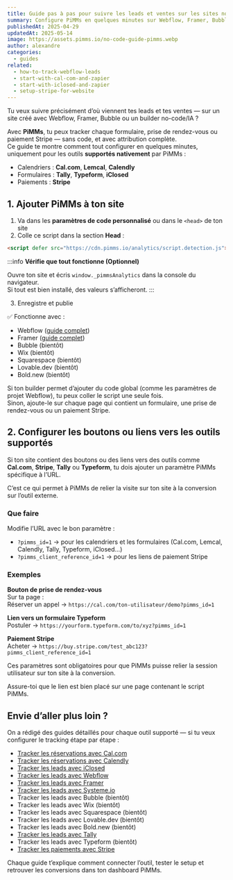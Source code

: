 ```yaml
---
title: Guide pas à pas pour suivre les leads et ventes sur les sites no-code, IA et vibe coding
summary: Configure PiMMs en quelques minutes sur Webflow, Framer, Bubble ou tout autre site IA ou no-code — et suis chaque formulaire, prise de rendez-vous ou paiement Stripe avec attribution complète.
publishedAt: 2025-04-29
updatedAt: 2025-05-14
image: https://assets.pimms.io/no-code-guide-pimms.webp
author: alexandre
categories:
  - guides
related:
  - how-to-track-webflow-leads
  - start-with-cal-com-and-zapier
  - start-with-iclosed-and-zapier
  - setup-stripe-for-website
---
```


Tu veux suivre précisément d’où viennent tes leads et tes ventes — sur un site créé avec Webflow, Framer, Bubble ou un builder no-code/IA ?

Avec **PiMMs**, tu peux tracker chaque formulaire, prise de rendez-vous ou paiement Stripe — sans code, et avec attribution complète.  
Ce guide te montre comment tout configurer en quelques minutes, uniquement pour les outils **supportés nativement** par PiMMs :

- Calendriers : **Cal.com**, **Lemcal**, **Calendly**
- Formulaires : **Tally**, **Typeform**, **iClosed**
- Paiements : **Stripe**

## 1. Ajouter PiMMs à ton site

1. Va dans les **paramètres de code personnalisé** ou dans le `<head>` de ton site  
2. Colle ce script dans la section **Head** :

```html
<script defer src="https://cdn.pimms.io/analytics/script.detection.js"></script>
```

:::info
**Vérifie que tout fonctionne (Optionnel)**

Ouvre ton site et écris `window._pimmsAnalytics` dans la console du navigateur.  
Si tout est bien installé, des valeurs s’afficheront.
:::

3. Enregistre et publie

✅ Fonctionne avec :
- Webflow ([guide complet](/blog/how-to-track-webflow-leads))
- Framer ([guide complet](/blog/how-to-track-framer))
- Bubble (bientôt)
- Wix (bientôt)
- Squarespace (bientôt)
- Lovable.dev (bientôt)
- Bold.new (bientôt)

Si ton builder permet d’ajouter du code global (comme les paramètres de projet Webflow), tu peux coller le script une seule fois.  
Sinon, ajoute-le sur chaque page qui contient un formulaire, une prise de rendez-vous ou un paiement Stripe.

## 2. Configurer les boutons ou liens vers les outils supportés

Si ton site contient des boutons ou des liens vers des outils comme **Cal.com**, **Stripe**, **Tally** ou **Typeform**, tu dois ajouter un paramètre PiMMs spécifique à l’URL.

C’est ce qui permet à PiMMs de relier la visite sur ton site à la conversion sur l’outil externe.

### Que faire

Modifie l’URL avec le bon paramètre :

- `?pimms_id=1` → pour les calendriers et les formulaires (Cal.com, Lemcal, Calendly, Tally, Typeform, iClosed…)
- `?pimms_client_reference_id=1` → pour les liens de paiement Stripe

### Exemples

**Bouton de prise de rendez-vous**  
Sur ta page :  
Réserver un appel → `https://cal.com/ton-utilisateur/demo?pimms_id=1`

**Lien vers un formulaire Typeform**  
Postuler → `https://yourform.typeform.com/to/xyz?pimms_id=1`

**Paiement Stripe**  
Acheter → `https://buy.stripe.com/test_abc123?pimms_client_reference_id=1`

Ces paramètres sont obligatoires pour que PiMMs puisse relier la session utilisateur sur ton site à la conversion.

Assure-toi que le lien est bien placé sur une page contenant le script PiMMs.

## Envie d’aller plus loin ?

On a rédigé des guides détaillés pour chaque outil supporté — si tu veux configurer le tracking étape par étape :

- [Tracker les réservations avec Cal.com](/blog/start-with-cal-com-and-zapier)
- [Tracker les réservations avec Calendly](/blog/how-to-track-calendly)
- [Tracker les leads avec iClosed](/blog/start-with-iclosed-and-zapier)
- [Tracker les leads avec Webflow](/blog/how-to-track-webflow-leads)
- [Tracker les leads avec Framer](/blog/how-to-track-framer)
- [Tracker les leads avec Systeme.io](/blog/how-to-track-systemeio-sales-and-leads)
- Tracker les leads avec Bubble (bientôt)
- Tracker les leads avec Wix (bientôt)
- Tracker les leads avec Squarespace (bientôt)
- Tracker les leads avec Lovable.dev (bientôt)
- Tracker les leads avec Bold.new (bientôt)
- [Tracker les leads avec Tally](/blog/how-to-track-tally)
- Tracker les leads avec Typeform (bientôt)
- [Tracker les paiements avec Stripe](/blog/setup-stripe-for-website)

Chaque guide t’explique comment connecter l’outil, tester le setup et retrouver les conversions dans ton dashboard PiMMs.

